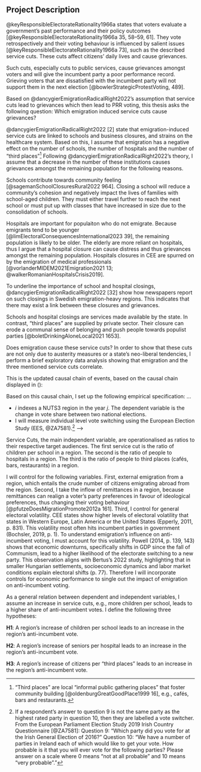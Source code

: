 ## Project Description

<!-- theory: what would we expect to happen based on theory? -->
@keyResponsibleElectorateRationality1966a states that voters evaluate a government’s past performance and their policy outcomes [@keyResponsibleElectorateRationality1966a 35, 58–59, 61]. They vote retrospectively and their voting behaviour is influenced by salient issues [@keyResponsibleElectorateRationality1966a 73], such as the described service cuts. These cuts affect citizens’ daily lives and cause grievances. 

Such cuts, especially cuts to public services, cause grievances amongst voters and will give the incumbent party a poor performance record. Grieving voters that are dissatisfied with the incumbent party will not support them in the next election [@bowlerStrategicProtestVoting, 489].

<!-- Make explicit the causal mechanism -->
Based on @dancygierEmigrationRadicalRight2022’s assumption that service cuts lead to grievances which then lead to PRR voting, this thesis asks the following question: Which emigration induced service cuts cause grievances?

<!-- Insert somewhere here: 2022 Dancygier p. 2: Emigration can thus adversely affect public and private services, leading to school and business closures and straining the viability of public transport and healthcare systems. Additionally, those who remain may suffer psycho- logically, feeling that emigration devalues the status of their hometowns and communities. The accompanying decline in services and gathering places further saps community spirit. See also p. 7! -->

@dancygierEmigrationRadicalRight2022 [2] state that emigration-induced service cuts are linked to schools and business closures, and strains on the healthcare system. Based on this, I assume that emigration has a negative effect on the number of schools, the number of hospitals and the number of “third places”^[“Third places” are local "informal public gathering places" that foster community building [@oldenburgGreatGoodPlace1999 16], e.g., cafés, bars and restaurants.] Following @dancygierEmigrationRadicalRight2022’s theory, I assume that a decrease in the number of these institutions causes grievances amongst the remaining population for the following reasons.

Schools contribute towards community feeling [@sagemanSchoolClosuresRural2022 964]. Closing a school will reduce a community's cohesion and negatively impact the lives of families with school-aged children. They must either travel further to reach the next school or must put up with classes that have increased in size due to the consolidation of schools.

Hospitals are important for populaiton who do not emigrate. Because emigrants tend to be younger [@limElectoralConsequencesInternational2023 39], the remaining population is likely to be older. The elderly are more reliant on hospitals, thus I argue that a hospital closure can cause distress and thus grievances amongst the remaining population. Hospitals closures in CEE are spurred on by the emigration of medical professionals [@vorlanderMIDEM2021Emigration2021 13; @walkerRomanianHospitalsCrisis2019]. 

To underline the importance of school and hospital closings, @dancygierEmigrationRadicalRight2022 [32] show how newspapers report on such closings in Swedish emigration-heavy regions. This indicates that there may exist a link between these closures and grievances.

Schools and hospital closings are services made available by the state. In contrast, “third places” are supplied by private sector. Their closure can erode a communal sense of belonging and push people towards populist parties [@boletDrinkingAloneLocal2021 1653].

Does emigration cause these service cuts? In order to show that these cuts are not only due to austerity measures or a state’s neo-liberal tendencies, I perform a brief exploratory data analysis showing that emigration and the three mentioned service cuts correlate.

<!-- preliminary exploration
- correlation between emigration and these service cuts
	- Deskriptive Analyse?
	- Bivariater Zusammenhang zwischen Emigration und Rückgang von öffentlichen Diensten wie Schul- und Spitalschliessungen
	- Z.B. Anzahl Ärzte, Anzahl Kinder
--> 

This is the updated causal chain of events, based on the causal chain displayed in (\ref{eq:cm_dancygier}):

\begin{equation}
Emigration \rightarrow Service \; Cuts \rightarrow Grievances \rightarrow Anti-Incumbent \; Vote
\label{eq:cm_updated}
\end{equation}

<!-- operationalisation, model specification --> 
Based on this causal chain, I set up the following empirical specification:
…

<!--
\begin{equation}
\begin{aligned}
Incumbent \; Vote \; Change_{i,j} = \beta_0 & + \beta_1Service \; Cuts_{i,j} \\
      & + \beta_2External \; Emigration_{i,j} \\
      & + \beta_3Economic \; Factors_{i,j} \\
      & + \beta_4Remittances_{i,j} \\
      & + \varepsilon 
\end{aligned}
\end{equation}
<!-- https://latexeditor.lagrida.com/ --> 

<!-- adjust t1 and t0 years here, $j$ doesn't work anymore. also includes vote switching  --> 
- $i$ indexes a NUTS3 region in the year $j$. The dependent variable is the change in vote share between two national elections.
- I will measure individual level vote switching using the European Election Study (EES, @ZA7581).^[If a respondent’s answer to question 9 is not the same party as the highest rated party in question 10, then they are labelled a vote switcher. From the European Parliament Election Study 2019 Irish Country Questionnaire [@ZA7581]:
Question 9: “Which party did you vote for at the Irish General Election of 2016?” 
Question 10: “We have a number of parties in Ireland each of which would like to get your vote. How probable is it that you will ever vote for the following parties? Please answer on a scale where 0 means “not at all probable” and 10 means “very probable”.”]
--> 

Service Cuts, the main independent variable, are operationalised as ratios to their respective target audiences. The first service cut is the ratio of children per school in a region. The second is the ratio of people to hospitals in a region. The third is the ratio of people to third places (cafés, bars, restaurants) in a region.

<!-- Control Variables --> 
I will control for the following variables. First, external emigration from a region, which entails the crude number of citizens emigrating abroad from the region. Second, I take the inflow of remittances in a region, because remittances can realign a voter’s party preferences in favour of ideological preferences, thus changing their voting behaviour [@pfutzeDoesMigrationPromote2012a 161]. Third, I control for general electoral volatility. CEE states show higher levels of electoral volatility that states in Western Europe, Latin America or the United States (Epperly, 2011, p. 831). This volatility most often hits incumbent parties in government (Bochsler, 2019, p. 1). To understand emigration's influence on anti-incumbent voting, I must account for this volatility. Powell (2014, p. 139, 143) shows that economic downturns, specifically shifts in GDP since the fall of Communism, lead to a higher likelihood of the electorate switching to a new party. This observation aligns with Bertus's 2022 study, highlighting that in smaller Hungarian settlements, socioeconomic dynamics and labor market conditions explain electoral shifts (p. 77). Therefore I will incorporate controls for economic performance to single out the impact of emigration on anti-incumbent voting.

<!-- Hypotheses as a general answer to the puzzle --> 
As a general relation between dependent and independent variables, I assume an increase in service cuts, e.g., more children per school, leads to a higher share of anti-incumbent votes. I define the following three hypotheses:

<!-- Public service cuts --> 
<!-- Emigration → Change in age distribution --> 
**H1**: A region’s increase of children per school leads to an increase in the region’s anti-incumbent vote.

<!-- Emigration → Population decline, labour shortage -->
**H2**: A region’s increase of seniors per hospital leads to an increase in the region’s anti-incumbent vote.

<!-- Private service cuts -->
<!-- Emigration → Population decline, labour shortage -->
**H3**: A region’s increase of citizens per “third places” leads to an increase in the region’s anti-incumbent vote.

<!--
`define key terms (or use concepts that everyone in political science uses)`

`intervening conditions?`
`We would also strongly recommend that you explicitly specify the existence of any intervening conditions that - at the very least - change the production of the expected effects and - at most - need to be present for the hypothesized relations to hold.`
-->